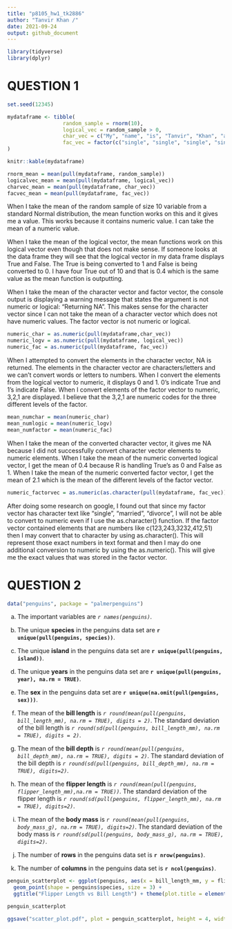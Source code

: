 ```yaml
---
title: "p8105_hw1_tk2886"
author: "Tanvir Khan /"
date: 2021-09-24
output: github_document
---
```



```r
library(tidyverse)
library(dplyr)
```

# QUESTION 1
```r

set.seed(12345)

mydataframe <- tibble(
                  random_sample = rnorm(10),
                  logical_vec = random_sample > 0,
                  char_vec = c("My", "name", "is", "Tanvir", "Khan", "and", "I", "like","the", "Lakers"),
                  fac_vec = factor(c("single", "single", "single", "single", "married", "married", "married", "divorced", "divorced", "divorced")),
)

knitr::kable(mydataframe)
```


```r
rnorm_mean = mean(pull(mydataframe, random_sample))
logicalvec_mean = mean(pull(mydataframe, logical_vec))
charvec_mean = mean(pull(mydataframe, char_vec))
facvec_mean = mean(pull(mydataframe, fac_vec))
```
When I take the mean of the random sample of size 10 variable from a standard Normal distribution, the mean function works on this and it gives me a value. This works because it contains numeric value. I can take the mean of a numeric value. 

When I take the mean of the logical vector, the mean functions work on this logical vector even though that does not make sense. If someone looks at the data frame they will see that the logical vector in my data frame displays True and False. The True is being converted to 1 and False is being converted to 0. I have four True out of 10 and that is 0.4 which is the same value as the mean function is outputting. 

When I take the mean of the character vector and factor vector, the console output is displaying a warning message that states the argument is not numeric or logical: "Returning NA". This makes sense for the character vector since I can not take the mean of a character vector which does not have numeric values. The factor vector is not numeric or logical. 


```r
numeric_char = as.numeric(pull(mydataframe,char_vec))
numeric_logv = as.numeric(pull(mydataframe, logical_vec))
numeric_fac = as.numeric(pull(mydataframe, fac_vec))
```
When I attempted to convert the elements in the character vector, NA is returned. The elements in the character vector are characters/letters and we can't convert words or letters to numbers. When I convert the elements from the logical vector to numeric, it displays 0 and 1. 0's indicate True and 1's indicate False. When I convert elements of the factor vector to numeric, 3,2,1 are displayed. I believe that the 3,2,1 are numeric codes for the three different levels of the factor. 

```r
mean_numchar = mean(numeric_char)
mean_numlogic = mean(numeric_logv)
mean_numfactor = mean(numeric_fac)
```
When I take the mean of the converted character vector, it gives me NA because I did not successfully convert character vector elements to numeric elements. When I take the mean of the numeric converted logical vector, I get the mean of 0.4 because R is handling True's as 0 and False as 1. When I take the mean of the numeric converted factor vector, I get the mean of 2.1 which is the mean of the different levels of the factor vector. 

```r
numeric_factorvec = as.numeric(as.character(pull(mydataframe, fac_vec)))
```
After doing some research on google, I found out that since my factor vector has character text like "single", "married", "divorce", I will not be able to convert to numeric even if I use the as.character() function. If the factor vector contained elements that are numbers like c(123,243,3232,412,51) then I may convert that to character by using as.character(). This will represent those exact numbers in text format and then I may do one additional conversion to numeric by using the as.numeric(). This will give me the exact values that was stored in the factor vector. 



# QUESTION 2
```r
data("penguins", package = "palmerpenguins")

```
a) The important variables are *`r names(penguins)`*.

b) The unique **species** in the penguins data set are **`r unique(pull(penguins, species))`**.

c) The unique **island** in the penguins data set are **`r unique(pull(penguins, island))`**.

d) The unique **years** in the penguins data set are **`r unique(pull(penguins, year), na.rm = TRUE)`**.

e) The **sex** in the penguins data set are **`r unique(na.omit(pull(penguins, sex)))`**.

f) 
The mean of the **bill length** is *`r round(mean(pull(penguins, bill_length_mm), na.rm = TRUE), digits = 2)`*.
The standard deviation of the bill length is *`r round(sd(pull(penguins, bill_length_mm), na.rm = TRUE), digits = 2)`*.

g) 
The mean of the **bill depth** is *`r round(mean(pull(penguins, bill_depth_mm), na.rm = TRUE), digits = 2)`*.
The standard deviation of the bill depth is *`r round(sd(pull(penguins, bill_depth_mm), na.rm = TRUE), digits=2)`*.

h) 
The mean of the **flipper length** is *`r round(mean(pull(penguins, flipper_length_mm),na.rm = TRUE))`*.
The standard deviation of the flipper length is  *`r round(sd(pull(penguins, flipper_length_mm), na.rm = TRUE), digits=2)`*.


i)
The mean of the **body mass** is *`r round(mean(pull(penguins, body_mass_g), na.rm = TRUE), digits=2)`*.
The standard deviation of the body mass is *`r round(sd(pull(penguins, body_mass_g), na.rm = TRUE), digits=2)`*.

j) The number of **rows** in the penguins data set is **`r nrow(penguins)`**.
k) The number of **columns** in the penguins data set is **`r ncol(penguins)`**.

```r
penguin_scatterplot <- ggplot(penguins, aes(x = bill_length_mm, y = flipper_length_mm, color = species)) +
  geom_point(shape = penguins$species, size = 3) +
  ggtitle("Flipper Length vs Bill Length") + theme(plot.title = element_text(hjust = 0.5))

penguin_scatterplot
```

```r
ggsave("scatter_plot.pdf", plot = penguin_scatterplot, height = 4, width = 6)
```


